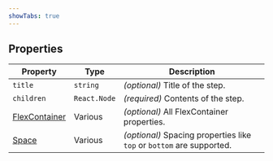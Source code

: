 ```yaml
---
showTabs: true
---
```


## Properties

| Property                                                 | Type         | Description                                                           |
| -------------------------------------------------------- | ------------ | --------------------------------------------------------------------- |
| `title`                                                  | `string`     | _(optional)_ Title of the step.                                       |
| `children`                                               | `React.Node` | _(required)_ Contents of the step.                                    |
| [FlexContainer](/uilib/components/layout/FlexContainer/) | Various      | _(optional)_ All FlexContainer properties.                            |
| [Space](/uilib/components/space/properties)              | Various      | _(optional)_ Spacing properties like `top` or `bottom` are supported. |
